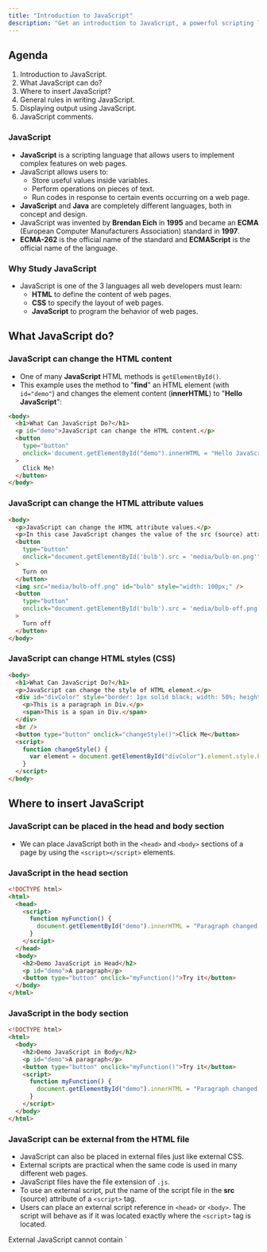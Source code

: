 ```yaml
---
title: "Introduction to JavaScript"
description: "Get an introduction to JavaScript, a powerful scripting language for web development. Learn how to use JavaScript for changing HTML content, styles, and attributes, writing outputs, and adding comments."
---
```


## Agenda
1. Introduction to JavaScript.
2. What JavaScript can do?
3. Where to insert JavaScript?
4. General rules in writing JavaScript.
5. Displaying output using JavaScript.
6. JavaScript comments.

### JavaScript
- **JavaScript** is a scripting language that allows users to implement complex features on web pages.
- JavaScript allows users to:
  - Store useful values inside variables.
  - Perform operations on pieces of text.
  - Run codes in response to certain events occurring on a web page.
- **JavaScript** and **Java** are completely different languages, both in concept and design.
- JavaScript was invented by **Brendan Eich** in **1995** and became an **ECMA** (European Computer Manufacturers Association) standard in **1997**.
- **ECMA-262** is the official name of the standard and **ECMAScript** is the official name of the language.

### Why Study JavaScript
- JavaScript is one of the 3 languages all web developers must learn:
  - **HTML** to define the content of web pages.
  - **CSS** to specify the layout of web pages.
  - **JavaScript** to program the behavior of web pages.

## What JavaScript do?
### JavaScript can change the HTML content
- One of many **JavaScript** HTML methods is `getElementById()`.
- This example uses the method to "**find**" an HTML element (with `id="demo"`) and changes the element content (**innerHTML**) to "**Hello JavaScript**":
```html title="index.html"
<body>
  <h1>What Can JavaScript Do?</h1>
  <p id="demo">JavaScript can change the HTML content.</p>
  <button 
    type="button" 
    onclick='document.getElementById("demo").innerHTML = "Hello JavaScript!"'
  >
    Click Me!
  </button>
</body>
```

### JavaScript can change the HTML attribute values
```html
<body>
  <p>JavaScript can change the HTML attribute values.</p>
  <p>In this case JavaScript changes the value of the src (source) attribute of an image.</p>
  <button 
    type="button"
    onclick="document.getElementById('bulb').src = 'media/bulb-on.png'"
  >
    Turn on
  </button>
  <img src="media/bulb-off.png" id="bulb" style="width: 100px;" />
  <button 
    type="button"
    onclick="document.getElementById('bulb').src = 'media/bulb-off.png'"
  >
    Turn off
  </button>
</body>
```

### JavaScript can change HTML styles (CSS)
```html
<body>
  <h1>What Can JavaScript Do?</h1>
  <p>JavaScript can change the style of HTML element.</p>
  <div id="divColor" style="border: 1px solid black; width: 50%; height: 100px;">
    <p>This is a paragraph in Div.</p>
    <span>This is a span in Div.</span>
  </div>
  <br />
  <button type="button" onclick="changeStyle()">Click Me</button>
  <script>
    function changeStyle() {
      var element = document.getElementById("divColor").element.style.backgroundColor = "#ff0000";
    }
  </script>
</body>
```

## Where to insert JavaScript
### JavaScript can be placed in the head and body section
- We can place JavaScript both in the `<head>` and `<body>` sections of a page by using the `<script></script>` elements.

### JavaScript in the head section
```html {4-8} 
<!DOCTYPE html>
<html>
  <head>
    <script>
      function myFunction() {
        document.getElementById("demo").innerHTML = "Paragraph changed!";
      }
    </script>
  </head>
  <body>
    <h2>Demo JavaScript in Head</h2>
    <p id="demo">A paragraph</p>
    <button type="button" onclick="myFunction()">Try it</button>
  </body>
</html>
```

### JavaScript in the body section
```html {7-11} 
<!DOCTYPE html>
<html>
  <body>
    <h2>Demo JavaScript in Body</h2>
    <p id="demo">A paragraph</p>
    <button type="button" onclick="myFunction()">Try it</button>
    <script>
      function myFunction() {
        document.getElementById("demo").innerHTML = "Paragraph changed!";
      }
    </script>
  </body>
</html>
```

### JavaScript can be external from the HTML file
- JavaScript can also be placed in external files just like external CSS.
- External scripts are practical when the same code is used in many different web pages.
- JavaScript files have the file extension of `.js`.
- To use an external script, put the name of the script file in the **src** (source) attribute of a `<script>` tag.
- Users can place an external script reference in `<head>` or `<body>`. The script will behave as if it was located exactly where the `<script>` tag is located.

<Callout>
External JavaScript cannot contain `<script>` tags.

The use of `<script>` tag will be inside the html file.
</Callout>

### Connecting to external JavaScript
```js
// js/myScript.js
function myFunction() {
  document.getElementById("demo").innerHTML = "Paragraph changed.";
}
```
```html {9} 
<!DOCTYPE html>
<html>
  <body>
    <h2>Demo External JavaScript</h2>
    <p id="demo">A paragraph.</p>
    <button type="button" onclick="myFunction()">Try it</button>
    <p>This exmaple links to "myScript.js"</p>
    <p>(myFunction is stored in "myScript.js")</p>
    <script src="js/myScript.js"></script>
  </body>
</html>
```

### Advantages of using external JavaScript
- Placing scripts in external files offer some advantages like:
  - It separates HTML tags and JavaScript code.
  - It makes HTML and JavaScript easier to read and maintain.
  - Cached JavaScript files can speed up page loads.

### External References
- An external references can be referenced in 3 different ways.
  - With a full URL **website link**.
  - With a file path `/js/javascript.js`
  - With any path `javascript.js`

## General Rules in Writing JavaScript
- Semicolons (;) are used to separate JavaScript statement therefore, every statement should have a semicolon at the end. 
  ```js
  document.write("Hello everyone");
  ```
- Multiple statements can be allowed to be written in one line when separated by semicolons.
  ```js
  a = 5; b = 6; c = a + b;
  ```
- JavaScript ignores multiple spaces. Users can add white space to the script to make it more readable.
  ```js
  let person="Max";
  
  // is the same as
  let person = "Max";
  ```
- A good practice is to put spaces around operators `(= + - * /)`.
  ```js
  let x = y + z;
  ```
- We can use the `+` symbol for concatenation.
  ```js
  window.alert("My age is " + 12);
  ```
- We can insert HTML codes in JavaScript outputs.
  ```js
  document.write("<h1>Hello</h1>");
  ```
- JavaScript code can be grouped together in blocks by placing them inside curly brackets.
  ```js
  function myFunction() {
    document.getElementById("demo1").innerHTML = "Hello everyone!";
    document.getElementById("demo2").innerHTML = "How are you?";
  }
  ```

## Displaying output using JavaScript
- JavaScript can display data using different ways. 
  - Writing into an HTML element, using `innerHTML`.
  - Writing into an HTML output, using `document.write()`.
  - Writing into an alert box, using `window.alert()`.

### Using innerHTML
- To access an HTML element, JavaScript can use the `document.getElementById(id)` method.
- The **id** attribute defines the HTML element where the method will be implemented.
- The **innerHTML** property defines the HTML content that is visible within the page.
- Changing the **innerHTML** property of an HTML element is the most common way to display data in HTML using JavaScript.

```html {8} 
<!DOCTYPE html>
<html>
  <body>
    <h2>Using innerHTML</h2>
    <p>My First Paragraph.</p>
    <p id="demo"></p>
    <script>
      document.getElementById("demo").innerHTML = "My Second Paragraph";
    </script>
  </body>
</html>
```

### Using `document.write`
- Another way to display output on the HTML page is to use the `document.write()` method.
- Document.write is only recommended for testing purposes. When deployed for actual use, using the `document.write()` after an HTML document is loaded, will delete all existing HTML.
```html {7} 
<!DOCTYPE html>
<html>
  <body>
    <h2>Using innerHTML</h2>
    <p>My First Paragraph.</p>
    <script>
      document.write("My Second Paragraph");
    </script>
  </body>
</html>
```

### Using `window.alert`
- Using `window.alert()` activates an alert box that will display the user data on the web page.
```html {7} 
<!DOCTYPE html>
<html>
  <body>
    <h2>Using innerHTML</h2>
    <p>My First Paragraph.</p>
    <script>
      window.alert("This is an alert box!");
    </script>
  </body>
</html>
```

## JavaScript comments
- JavaScript comments can be used to explain JavaScript code, and to make it more readable.
- JavaScript comments can be used to prevent code execution, when testing alternative code.
- We can use **single line** and **multi-line** comments in JavaScript.
- **Single line** comments are the most often used method of placing comments, **multi-line** or **block** comments are used when documenting the project.

#### Single Line Comment
```html {7, 9} 
<!DOCTYPE html>
<html>
  <body>
    <h1 id="myH"></h1>
    <p id="myP"></p>
    <script>
      // Change content of heading:
      document.getElementById("myH") = "JavaScript Comments";
      // Change content of paragraph:
      document.getElementById("myP") = "My First Paragraph";
    </script>
  </body>
</html>
```

#### Multi-line Comment
```html {7-11} 
<!DOCTYPE html>
<html>
  <body>
    <h1 id="myH"></h1>
    <p id="myP"></p>
    <script>
      /*
        The code below will change 
        the heading with id = "myH"
        and the paragraph with id = "myP"
      */
      document.getElementById("myH").innerHTML = "JavaScript Comments";
      document.getElementById("myP").innerHTML = "My First Paragraph";
    </script>
  </body>
</html>
```
